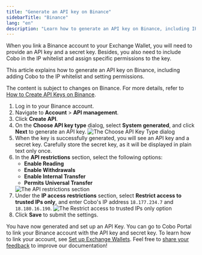 ```yaml
---
title: "Generate an API key on Binance"
sidebarTitle: "Binance"
lang: "en"
description: "Learn how to generate an API key on Binance, including IP whitelisting and permission settings."
---
```


When you link a Binance account to your Exchange Wallet, you will need to provide an API key and a secret key. Besides, you also need to include Cobo in the IP whitelist and assign specific permissions to the key.

This article explains how to generate an API key on Binance, including adding Cobo to the IP whitelist and setting permissions.

<Note>The content is subject to changes on Binance. For more details, refer to <a href="https://www.binance.com/en/support/faq/how-to-create-api-keys-on-binance-360002502072">How to Create API Keys on Binance</a>.</Note>

1. Log in to your Binance account.
2. Navigate to **Account** > **API management**.
3. Click **Create API**.
4. On the **Choose API key type** dialog, select **System generated**, and click **Next** to generate an API key.
    <img src="/en/images/exchange-wallet/binance2.png" className="screenshot_modal" alt="The Choose API Key Type dialog" />
5. When the key is successfully generated, you will see an API key and a secret key.
    <Note>Carefully store the secret key, as it will be displayed in plain text only once.</Note>
6. In the **API restrictions** section, select the following options:
    - **Enable Reading**
    - **Enable Withdrawals**
    - **Enable Internal Transfer**
    - **Permits Universal Transfer**
    <img src="/en/images/exchange-wallet/binance_en.png" className="screenshot_full_screen" alt="The API restrictions section" />
7. Under the **IP access restrictions** section, select **Restrict access to trusted IPs only**, and enter Cobo's IP address `18.177.234.7` and `18.180.16.190`.
    <img src="/en/images/exchange-wallet/binance.png" className="screenshot_full_screen" alt="The Restrict access to trusted IPs only option" />
8. Click **Save** to submit the settings.

You have now generated and set up an API Key. You can go to Cobo Portal to link your Binance account with the API key and secret key. To learn how to link your account, see [Set up Exchange Wallets](/en/portal/exchange-wallets/set-up). 
<Tip>Feel free to [share your feedback](https://forms.zohopublic.com/cobo/form/DocumentFeedbackForm/formperma/QvLOhxJv1_JMsJ-1dleZ8Itb_7rzN-LtgvsDdxosoVI?referrername=manuals) to improve our documentation!</Tip>